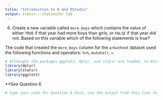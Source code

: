 ```yaml
---
title: "Introduction to R and RStudio"
output: statsr:::statswithr_lab
---
```


6. Create a new variable called `more_boys` which contains the value of either `TRUE` 
if that year had more boys than girls, or `FALSE` if that year did not. Based on this 
variable which of the following statements is true? 

The code that created the `more_boys` column for the `arbuthnot` dataset used the following functions and operators: `%>%`, `mutate()`, `>`.

```r
# Althought the packages ggplot2, dplyr, and statsr are loaded, to Knit, you must have the library functions in your .Rmd file. Don't erase this code block!
library(dplyr)
library(statsr)
library(ggplot2)
```

**See Question 6

```r
# type your code for Question 6 here, use the output from this line to answer Question 6, and Knit

```

